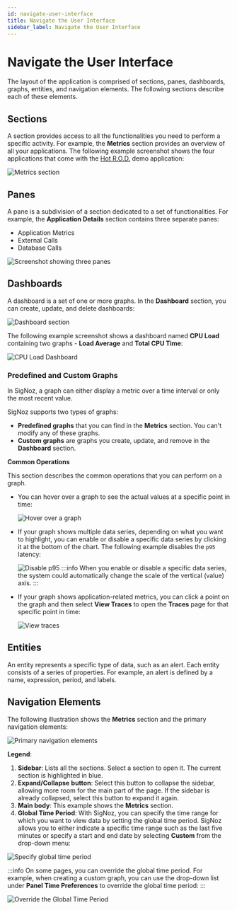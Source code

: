 ```yaml
---
id: navigate-user-interface
title: Navigate the User Interface
sidebar_label: Navigate the User Interface
---
```

# Navigate the User Interface

The layout of the application is comprised of sections, panes, dashboards, graphs, entities, and navigation elements. The following sections describe each of these elements.

## Sections

A section provides access to all the functionalities you need to perform a specific activity. For example, the **Metrics** section provides an overview of all your applications. The following example screenshot shows the four applications that come with the [Hot R.O.D.](https://github.com/jaegertracing/jaeger/tree/main/examples/hotrod) demo application:

![Metrics section](/img/docs/metrics-section-v0.6.2.png)



## Panes

A pane is a subdivision of a section dedicated to a set of functionalities. For example, the **Application Details** section contains three separate panes:

- Application Metrics
- External Calls
- Database Calls

![Screenshot showing three panes](/img/docs/three-panes-v0.6.2.png)

## Dashboards

A dashboard is a set of one or more graphs. In the **Dashboard** section, you can create, update, and delete dashboards:

![Dashboard section](/img/docs/dahsboard-section-v0.6.2.png)

The following example screenshot shows a dashboard named **CPU Load** containing two graphs - **Load Average** and **Total CPU Time**:

![CPU Load Dashboard](/img/docs/CPU-Load-v0.6.2.png)

### Predefined and Custom Graphs

In SigNoz, a graph can either display a metric over a time interval or only the most recent value. 

SigNoz supports two types of graphs:

- **Predefined graphs** that you can find in the **Metrics** section. You can't modify any of these graphs.
- **Custom graphs** are graphs you create, update, and remove in the **Dashboard** section.

**Common Operations**

This section describes the common operations that you can perform on a graph.

- You can hover over a graph to see the actual values at a specific point in time:

  ![Hover over a graph](/img/docs/graph-hover-over-v0.6.2.png)


- If your graph shows multiple data series, depending on what you want to highlight, you can enable or disable a specific data series by clicking it at the bottom of the chart. The following example disables the `p95` latency:

  ![Disable p95](/img/docs/disable-p95-v0.6.2.png)
  :::info
  When you enable or disable a specific data series, the system could automatically change the scale of the vertical (value) axis.
  :::

- If your graph shows application-related metrics, you can click a point on the graph and then select **View Traces** to open the **Traces** page for that specific point in time:

  ![View traces](/img/docs/view-traces-v0.6.2.png)

## Entities

An entity represents a specific type of data, such as an alert. Each entity consists of a series of properties. For example, an alert is defined by a name, expression, period, and labels.

## Navigation Elements

The following illustration shows the **Metrics** section and the primary navigation elements:

![Primary navigation elements](/img/docs/primary-navigation-elements-v0.6.2.png)



**Legend**:

1. **Sidebar**: Lists all the sections. Select a section to open it. The current section is highlighted in blue.
2. **Expand/Collapse** **button**: Select this button to collapse the sidebar, allowing more room for the main part of the page. If the sidebar is already collapsed, select this button to expand it again.
3. **Main body**: This example shows the **Metrics** section.
4. **Global Time Period**: With SigNoz, you can specify the time range for which you want to view data by setting the global time period. SigNoz allows you to either indicate a specific time range such as the last five minutes or specify a start and end date by selecting **Custom** from the drop-down menu:

![Specify global time period](/img/docs/specify-global-time-period-v0.6.2.png)

:::info
    On some pages, you can override the global time period. For example, when creating a custom graph, you can use the drop-down list under **Panel Time Preferences** to override the global time period:
:::

![Override the Global Time Period](/img/docs/override-global-time-period-v0.6.2.png)

